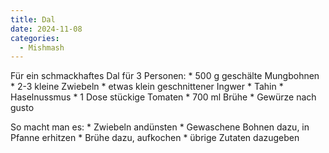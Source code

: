 ```yaml
---
title: Dal
date: 2024-11-08
categories:
  - Mishmash
---
```


Für ein schmackhaftes Dal für 3 Personen:
* 500 g geschälte Mungbohnen
* 2-3 kleine Zwiebeln
* etwas klein geschnittener Ingwer
* Tahin
* Haselnussmus
* 1 Dose stückige Tomaten
* 700 ml Brühe
* Gewürze nach gusto

So macht man es:
* Zwiebeln andünsten
* Gewaschene Bohnen dazu, in Pfanne erhitzen
* Brühe dazu, aufkochen
* übrige Zutaten dazugeben